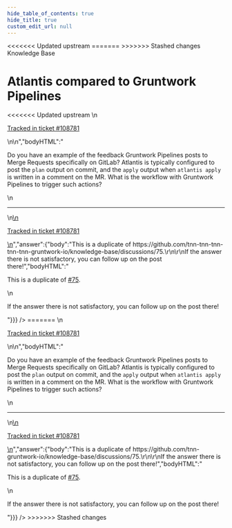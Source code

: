 ```yaml
---
hide_table_of_contents: true
hide_title: true
custom_edit_url: null
---
```



<head>
<<<<<<< Updated upstream
  <link rel="canonical" href="https://github.com/tnn-tnn-tnn-tnn-tnn-gruntwork-io/knowledge-base/discussions/468" />
=======
  <link rel="canonical" href="https://github.com/tnn-gruntwork-io/knowledge-base/discussions/468" />
>>>>>>> Stashed changes
</head>

<CenterLayout>
<span className="searchCategory">Knowledge Base</span>
<h1>Atlantis compared to Gruntwork Pipelines</h1>
<<<<<<< Updated upstream
<GitHub discussion={{"id":"D_kwDOF8slf84AP0l2","number":468,"author":{"login":"iangrunt"},"title":"Atlantis compared to Gruntwork Pipelines","body":"\nDo you have an example of the feedback Gruntwork Pipelines posts to Merge Requests specifically on GitLab? Atlantis is typically configured to post the `plan` output on commit, and the `apply` output when `atlantis apply` is written in a comment on the MR. What is the workflow with Gruntwork Pipelines to trigger such actions?\n\n---\n\n<ins datetime=\"2022-06-15T16:53:47Z\">\n  <p><a href=\"https://support.gruntwork.io/hc/requests/108781\">Tracked in ticket #108781</a></p>\n</ins>\n","bodyHTML":"<p dir=\"auto\">Do you have an example of the feedback Gruntwork Pipelines posts to Merge Requests specifically on GitLab? Atlantis is typically configured to post the <code class=\"notranslate\">plan</code> output on commit, and the <code class=\"notranslate\">apply</code> output when <code class=\"notranslate\">atlantis apply</code> is written in a comment on the MR. What is the workflow with Gruntwork Pipelines to trigger such actions?</p>\n<hr>\n<ins datetime=\"2022-06-15T16:53:47Z\">\n  <p dir=\"auto\"><a href=\"https://support.gruntwork.io/hc/requests/108781\" rel=\"nofollow\">Tracked in ticket #108781</a></p>\n</ins>","answer":{"body":"This is a duplicate of https://github.com/tnn-tnn-tnn-tnn-tnn-gruntwork-io/knowledge-base/discussions/75.\r\n\r\nIf the answer there is not satisfactory, you can follow up on the post there!","bodyHTML":"<p dir=\"auto\">This is a duplicate of <a class=\"issue-link js-issue-link\" data-error-text=\"Failed to load title\" data-id=\"3725969\" data-permission-text=\"Title is private\" data-url=\"https://github.com/tnn-tnn-tnn-tnn-tnn-gruntwork-io/knowledge-base/discussions/75\" data-hovercard-type=\"discussion\" data-hovercard-url=\"/tnn-tnn-tnn-tnn-tnn-gruntwork-io/knowledge-base/discussions/75/hovercard\" href=\"https://github.com/tnn-tnn-tnn-tnn-tnn-gruntwork-io/knowledge-base/discussions/75\">#75</a>.</p>\n<p dir=\"auto\">If the answer there is not satisfactory, you can follow up on the post there!</p>"}}} />
=======
<GitHub discussion={{"id":"D_kwDOF8slf84AP0l2","number":468,"author":{"login":"iangrunt"},"title":"Atlantis compared to Gruntwork Pipelines","body":"\nDo you have an example of the feedback Gruntwork Pipelines posts to Merge Requests specifically on GitLab? Atlantis is typically configured to post the `plan` output on commit, and the `apply` output when `atlantis apply` is written in a comment on the MR. What is the workflow with Gruntwork Pipelines to trigger such actions?\n\n---\n\n<ins datetime=\"2022-06-15T16:53:47Z\">\n  <p><a href=\"https://support.gruntwork.io/hc/requests/108781\">Tracked in ticket #108781</a></p>\n</ins>\n","bodyHTML":"<p dir=\"auto\">Do you have an example of the feedback Gruntwork Pipelines posts to Merge Requests specifically on GitLab? Atlantis is typically configured to post the <code class=\"notranslate\">plan</code> output on commit, and the <code class=\"notranslate\">apply</code> output when <code class=\"notranslate\">atlantis apply</code> is written in a comment on the MR. What is the workflow with Gruntwork Pipelines to trigger such actions?</p>\n<hr>\n<ins datetime=\"2022-06-15T16:53:47Z\">\n  <p dir=\"auto\"><a href=\"https://support.gruntwork.io/hc/requests/108781\" rel=\"nofollow\">Tracked in ticket #108781</a></p>\n</ins>","answer":{"body":"This is a duplicate of https://github.com/tnn-gruntwork-io/knowledge-base/discussions/75.\r\n\r\nIf the answer there is not satisfactory, you can follow up on the post there!","bodyHTML":"<p dir=\"auto\">This is a duplicate of <a class=\"issue-link js-issue-link\" data-error-text=\"Failed to load title\" data-id=\"3725969\" data-permission-text=\"Title is private\" data-url=\"https://github.com/tnn-gruntwork-io/knowledge-base/discussions/75\" data-hovercard-type=\"discussion\" data-hovercard-url=\"/tnn-gruntwork-io/knowledge-base/discussions/75/hovercard\" href=\"https://github.com/tnn-gruntwork-io/knowledge-base/discussions/75\">#75</a>.</p>\n<p dir=\"auto\">If the answer there is not satisfactory, you can follow up on the post there!</p>"}}} />
>>>>>>> Stashed changes

</CenterLayout>
  

<!-- ##DOCS-SOURCER-START
{
  "sourcePlugin": "github-discussions",
  "hash": "5169005ff4d668413d04cdacec236124"
}
##DOCS-SOURCER-END -->
